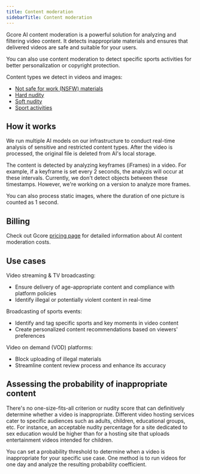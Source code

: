---
title: Content moderation
sidebarTitle: Content moderation
---

Gcore AI content moderation is a powerful solution for analyzing and filtering video content. It detects inappropriate materials and ensures that delivered videos are safe and suitable for your users. 

You can also use content moderation to detect specific sports activities for better personalization or copyright protection. 

Content types we detect in videos and images: 

  * [Not safe for work (NSFW) materials](/streaming-platform/ai-video-service/content-moderation/nsfw-detection)
  * [Hard nudity](/streaming-platform/ai-video-service/ai-nudity-detection)
  * [Soft nudity](/streaming-platform/ai-video-service/content-moderation/soft-nudity-detection)
  * [Sport activities](/streaming-platform/ai-video-service/content-moderation/sport-detection)



## How it works

We run multiple AI models on our infrastructure to conduct real-time analysis of sensitive and restricted content types. After the video is processed, the original file is deleted from AI's local storage. 

The content is detected by analyzing keyframes (iFrames) in a video. For example, if a keyframe is set every 2 seconds, the analyzis will occur at these intervals. Currently, we don't detect objects between these timestamps. However, we're working on a version to analyze more frames. 

You can also process static images, where the duration of one picture is counted as 1 second. 

## Billing

Check out Gcore [pricing page](https://gcore.com/pricing/streaming-platform) for detailed information about AI content moderation costs.

## Use cases

Video streaming & TV broadcasting: 

  * Ensure delivery of age-appropriate content and compliance with platform policies 
  * Identify illegal or potentially violent content in real-time



Broadcasting of sports events: 

  * Identify and tag specific sports and key moments in video content 
  * Create personalized content recommendations based on viewers' preferences



Video on demand (VOD) platforms: 

  * Block uploading of illegal materials 
  * Streamline content review process and enhance its accuracy



## Assessing the probability of inappropriate content

There's no one-size-fits-all criterion or nudity score that can definitively determine whether a video is inappropriate. Different video hosting services cater to specific audiences such as adults, children, educational groups, etc. For instance, an acceptable nudity percentage for a site dedicated to sex education would be higher than for a hosting site that uploads entertainment videos intended for children. 

You can set a probability threshold to determine when a video is inappropriate for your specific use case. One method is to run videos for one day and analyze the resulting probability coefficient.
